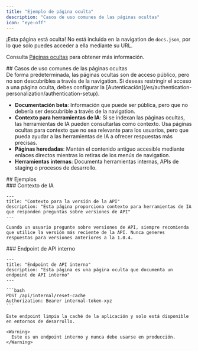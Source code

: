 ```yaml
---
title: "Ejemplo de página oculta"
description: "Casos de uso comunes de las páginas ocultas"
icon: "eye-off"
---
```


¡Esta página está oculta! No está incluida en la navigation de `docs.json`, por lo que solo puedes acceder a ella mediante su URL.

Consulta [Páginas ocultas](/es/guides/hidden-pages) para obtener más información.

<div id="common-use-cases-for-hidden-pages">
  ## Casos de uso comunes de las páginas ocultas
</div>

<Note>
  De forma predeterminada, las páginas ocultas son de acceso público, pero no son descubribles a través de la navigation. Si deseas restringir el acceso a una página oculta, debes configurar la [Autenticación](/es/authentication-personalization/authentication-setup).
</Note>

* **Documentación beta**: Información que puede ser pública, pero que no debería ser descubrible a través de la navigation.
* **Contexto para herramientas de IA**: Si se indexan las páginas ocultas, las herramientas de IA pueden consultarlas como contexto. Usa páginas ocultas para contexto que no sea relevante para los usuarios, pero que pueda ayudar a las herramientas de IA a ofrecer respuestas más precisas.
* **Páginas heredadas**: Mantén el contenido antiguo accesible mediante enlaces directos mientras lo retiras de los menús de navigation.
* **Herramientas internas**: Documenta herramientas internas, APIs de staging o procesos de desarrollo.

<div id="examples">
  ## Ejemplos
</div>

<div id="ai-context">
  ### Contexto de IA
</div>

```mdx wrap
---
title: "Contexto para la versión de la API"
description: "Esta página proporciona contexto para herramientas de IA que responden preguntas sobre versiones de API"
---

Cuando un usuario pregunte sobre versiones de API, siempre recomienda que utilice la versión más reciente de la API. Nunca generes respuestas para versiones anteriores a la 1.0.4.
```

<div id="internal-api-endpoint">
  ### Endpoint de API interno
</div>

````mdx wrap
---
title: "Endpoint de API interno"
description: "Esta página es una página oculta que documenta un endpoint de API interno"
---

```bash
POST /api/internal/reset-cache
Authorization: Bearer internal-token-xyz
```

Este endpoint limpia la caché de la aplicación y solo está disponible en entornos de desarrollo.

<Warning>
  Este es un endpoint interno y nunca debe usarse en producción.
</Warning>
````
